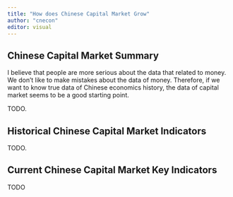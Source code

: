 ```yaml
---
title: "How does Chinese Capital Market Grow"
author: "cnecon"
editor: visual
---
```


## Chinese Capital Market Summary

I believe that people are more serious about the data that related to money. We don't like to make mistakes about the data of money. Therefore, if we want to know true data of Chinese economics history, the data of capital market seems to be a good starting point. 

TODO.

## Historical Chinese Capital Market Indicators

TODO.

## Current Chinese Capital Market Key Indicators

TODO

